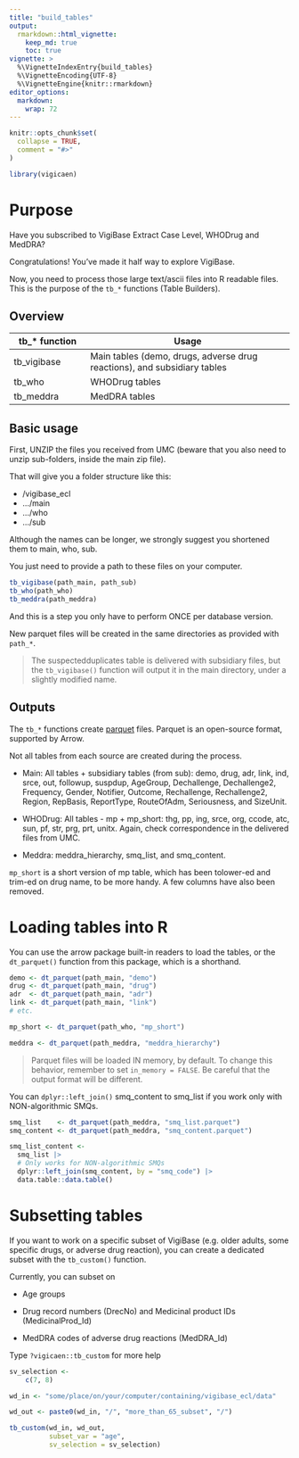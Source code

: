 ```yaml
---
title: "build_tables"
output: 
  rmarkdown::html_vignette:
    keep_md: true
    toc: true
vignette: >
  %\VignetteIndexEntry{build_tables}
  %\VignetteEncoding{UTF-8}
  %\VignetteEngine{knitr::rmarkdown}
editor_options: 
  markdown: 
    wrap: 72
---
```


```r
knitr::opts_chunk$set(
  collapse = TRUE,
  comment = "#>"
)
```

```r
library(vigicaen)
```

# Purpose

Have you subscribed to VigiBase Extract Case Level, WHODrug and MedDRA?

Congratulations! You've made it half way to explore VigiBase.

Now, you need to process those large text/ascii files into R readable
files. This is the purpose of the `tb_*` functions (Table Builders).

## Overview

| tb\_\* function | Usage                                                                    |
|--------------------|----------------------------------------------------|
| tb_vigibase     | Main tables (demo, drugs, adverse drug reactions), and subsidiary tables |
| tb_who          | WHODrug tables                                                           |
| tb_meddra       | MedDRA tables                                                            |

## Basic usage

First, UNZIP the files you received from UMC (beware that you also need
to unzip sub-folders, inside the main zip file).

That will give you a folder structure like this:

-   /vigibase_ecl
-   .../main
-   .../who
-   .../sub

Although the names can be longer, we strongly suggest you shortened them
to main, who, sub.

You just need to provide a path to these files on your computer.

```r

tb_vigibase(path_main, path_sub)
tb_who(path_who)
tb_meddra(path_meddra)

```

And this is a step you only have to perform ONCE per database version.

New parquet files will be created in the same directories as provided
with `path_*`.

> The suspectedduplicates table is delivered with subsidiary files, but
> the `tb_vigibase()` function will output it in the main directory,
> under a slightly modified name.

## Outputs

The `tb_*` functions create
[parquet](https://arrow.apache.org/docs/r/index.html) files. Parquet is
an open-source format, supported by Arrow.

Not all tables from each source are created during the process.

-   Main: All tables + subsidiary tables (from sub):
demo, drug, adr, link, ind, srce, out, followup, suspdup,
AgeGroup, Dechallenge, Dechallenge2, Frequency,
Gender, Notifier, Outcome, Rechallenge, Rechallenge2, Region,
RepBasis, ReportType, RouteOfAdm, Seriousness, and SizeUnit.

-   WHODrug: All tables - mp + mp_short: thg, pp, 
ing, srce, org, ccode, atc, sun, pf, str, prg, prt, unitx. Again,
check correspondence in the delivered files from UMC.

-   Meddra: meddra_hierarchy, smq_list, and smq_content.

`mp_short` is a short version of mp table, which has been tolower-ed and
trim-ed on drug name, to be more handy. A few columns have also been
removed.

# Loading tables into R

You can use the arrow package built-in readers to load the tables, or
the `dt_parquet()` function from this package, which is a shorthand.

```r

demo <- dt_parquet(path_main, "demo")
drug <- dt_parquet(path_main, "drug")
adr  <- dt_parquet(path_main, "adr")
link <- dt_parquet(path_main, "link")
# etc.

mp_short <- dt_parquet(path_who, "mp_short")

meddra <- dt_parquet(path_meddra, "meddra_hierarchy")

```

> Parquet files will be loaded IN memory, by default. To change this
> behavior, remember to set `in_memory = FALSE`. Be careful that the
> output format will be different.

You can `dplyr::left_join()` smq_content to smq_list if you work only
with NON-algorithmic SMQs.

```r
smq_list    <- dt_parquet(path_meddra, "smq_list.parquet")
smq_content <- dt_parquet(path_meddra, "smq_content.parquet")

smq_list_content <-
  smq_list |>
  # Only works for NON-algorithmic SMQs
  dplyr::left_join(smq_content, by = "smq_code") |>
  data.table::data.table()
```

# Subsetting tables

If you want to work on a specific subset of VigiBase (e.g. older adults,
some specific drugs, or adverse drug reaction), you can create a
dedicated subset with the `tb_custom()` function.

Currently, you can subset on

-   Age groups

-   Drug record numbers (DrecNo) and Medicinal product IDs
    (MedicinalProd_Id)

-   MedDRA codes of adverse drug reactions (MedDRA_Id)

Type `?vigicaen::tb_custom` for more help

```r

sv_selection <-
    c(7, 8)

wd_in <- "some/place/on/your/computer/containing/vigibase_ecl/data"

wd_out <- paste0(wd_in, "/", "more_than_65_subset", "/")

tb_custom(wd_in, wd_out,
          subset_var = "age",
          sv_selection = sv_selection)
```

